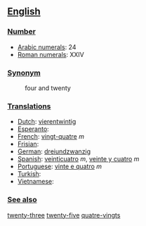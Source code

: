 == [[English]] ==

=== [[Number]] ===

*[[w:Arabic Numerals|Arabic numerals]]: 24
*[[w:Roman numerals|Roman numerals]]: XXIV

=== [[Synonym]] ===
:four and twenty

=== [[Translations]] ===

*[[Dutch]]: [[vierentwintig]]
*[[Esperanto]]:
*[[French]]: [[vingt-quatre]] ''m''
*[[Frisian]]:
*[[German]]: [[dreiundzwanzig]]
*[[Spanish]]: [[veinticuatro]] ''m'', [[veinte y cuatro]] ''m''
*[[Portuguese]]: [[vinte e quatro]] ''m''
*[[Turkish]]:
*[[Vietnamese]]:

=== [[See also]] ===

[[twenty-three]] [[twenty-five]] [[quatre-vingts]]
